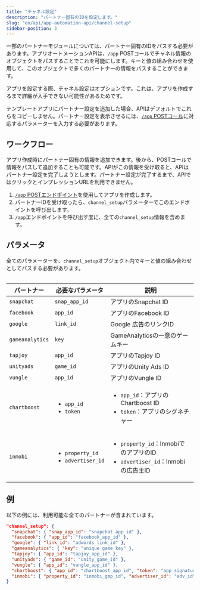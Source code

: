 ```yaml
---
title: "チャネル設定"
description: "パートナー固有のIDを設定します。"
slug: "en/api/app-automation-api/channel-setup"
sidebar-position: 3
---
```

一部のパートナーモジュールについては、パートナー固有のIDをパスする必要があります。アプリオートメーションAPIは、`/app` POSTコールでチャネル情報のオブジェクトをパスすることでこれを可能にします。キーと値の組み合わせを使用して、このオブジェクトで多くのパートナーの情報をパスすることができます。
<callout type="note"> 

アプリを設定する際、チャネル設定はオプションです。これは、アプリを作成するまで詳細が入手できない可能性があるためです。
</Callout> 

テンプレートアプリにパートナー設定を追加した場合、APIはデフォルトでこれらをコピーしません。パートナー設定を表示させるには、[`/app` POSTコール](/en/api/app-automation-api/app-endpoint#parameters)に対応するパラメーターを入力する必要があります。

ワークフロー
------

アプリ作成時にパートナー固有の情報を追加できます。後から、POSTコールで情報をパスして追加することも可能です。APIがこの情報を受け取ると、APIはパートナー設定を完了しようとします。パートナー設定が完了するまで、APIではクリックとインプレッションURLを利用できません。

1. [`/app` POSTエンドポイント](/en/api/app-automation-api/app-endpoint#parameters)を使用してアプリを作成します。
2. パートナーIDを受け取ったら、`channel_setup`パラメーターでこのエンドポイントを呼び出します。
3. `/app`エンドポイントを呼び出す度に、全ての`channel_setup`情報を含めます。

パラメータ
-----

<callout type="important"> 

全てのパラメーターを、`channel_setup`オブジェクト内でキーと値の組み合わせとしてパスする必要があります。
</Callout> <table> 

|      パートナー      |                        必要なパラメータ                         |                                         説明                                          |
|-----------------|---------------------------------------------------------|-------------------------------------------------------------------------------------|
| `snapchat`      | `snap_app_id`                                           | アプリのSnapchat ID                                                                     |
| `facebook`      | `app_id`                                                | アプリのFacebook ID                                                                     |
| `google`        | `link_id`                                               | Google 広告のリンクID                                                                     |
| `gameanalytics` | `key`                                                   | GameAnalyticsの一意のゲームキー                                                              |
| `tapjoy`        | `app_id`                                                | アプリのTapjoy ID                                                                       |
| `unityads`      | `game_id`                                               | アプリのUnity Ads ID                                                                    |
| `vungle`        | `app_id`                                                | アプリのVungle ID                                                                       |
| `chartboost`    | <ul><li>`app_id`</li><li>`token`</li></ul>              | <ul><li>`app_id`：アプリのChartboost ID</li><li>`token`：アプリのシグネチャー</li></ul>             |
| `inmobi`        | <ul><li>`property_id`</li><li>`advertiser_id`</li></ul> | <ul><li>`property_id`：InmobiでのアプリのID</li><li>`advertiser_id`：Inmobiの広告主ID</li></ul> |

</Table> 

例
---

以下の例には、利用可能な全てのパートナーが含まれています。

```json
"channel_setup": {
  "snapchat": { "snap_app_id": "snapchat app id" },
  "facebook": { "app_id": "facebook_app_id" },
  "google": { "link_id": "adwords_link_id" },
  "gameanalytics": { "key": "unique game key" },
  "tapjoy": { "app_id": "tapjoy_app_id" },
  "unityads": { "game_id": "unity_game_id" },
  "vungle": { "app_id": "vungle_app_id" },
  "chartboost": { "app_id": "chartboost_app_id", "token": "app_signature" },
  "inmobi": { "property_id": "inmobi_gmp_id", "advertiser_id": "adv_id" }
}
```

